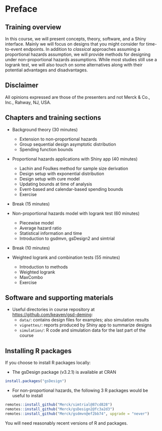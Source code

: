 # Preface {.unnumbered}

## Training overview {.unnumbered}

In this course, we will present concepts, theory, software, and a Shiny interface.
Mainly we will focus on designs that you might consider for time-to-event endpoints.
In addition to *classical* approaches assuming a proportional hazards assumption, we will provide methods for designing under non-proportional hazards assumptions.
While most studies still use a logrank test, we will also touch on some alternatives along with their potential advantages and disadvantages.

::: {.callout-note}
## Disclaimer

All opinions expressed are those of the presenters and not Merck & Co., Inc., Rahway, NJ, USA.
:::

## Chapters and training sections {.unnumbered}

- Background theory (30 minutes)
  - Extension to non-proportional hazards
  - Group sequential design asymptotic distribution
  - Spending function bounds

- Proportional hazards applications with Shiny app (40 minutes)
  - Lachin and Foulkes method for sample size derivation
  - Design setup with exponential distribution
  - Design setup with cure model
  - Updating bounds at time of analysis
  - Event-based and calendar-based spending bounds
  - Exercise

- Break (15 minutes)

- Non-proportional hazards model with logrank test (60 minutes)
  - Piecewise model
  - Average hazard ratio
  - Statistical information and time
  - Introduction to gsdmvn, gsDesign2 and simtrial

- Break (10 minutes)

- Weighted logrank and combination tests (55 minutes)
  - Introduction to methods
  - Weighted logrank
  - MaxCombo
  - Exercise

## Software and supporting materials {.unnumbered}

- Useful directories in course repository at <https://github.com/keaven/gsd-deming>:
  - `data/`: contains design files for examples; also simulation results
  - `vignettes/`: reports produced by Shiny app to summarize designs
  - `simulation/`: R code and simulation data for the last part of the course

## Installing R packages {.unnumbered}

If you choose to install R packages locally:

- The gsDesign package (v3.2.1) is available at CRAN

```r
install.packages("gsDesign")
```

- For non-proportional hazards, the following 3 R packages would be useful to install

```r
remotes::install_github("Merck/simtrial@87cd828")
remotes::install_github("Merck/gsDesign2@fc3a2d3")
remotes::install_github("Merck/gsdmvn@ef2bb74", upgrade = "never")
```

You will need reasonably recent versions of R and packages.
